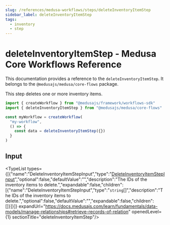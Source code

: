 ```yaml
---
slug: /references/medusa-workflows/steps/deleteInventoryItemStep
sidebar_label: deleteInventoryItemStep
tags:
  - inventory
  - step
---
```



# deleteInventoryItemStep - Medusa Core Workflows Reference

This documentation provides a reference to the `deleteInventoryItemStep`. It belongs to the `@medusajs/medusa/core-flows` package.

This step deletes one or more inventory items.

```ts title="src/workflows/my-workflow.ts"
import { createWorkflow } from "@medusajs/framework/workflows-sdk"
import { deleteInventoryItemStep } from "@medusajs/medusa/core-flows"

const myWorkflow = createWorkflow(
  "my-workflow",
  () => {
    const data = deleteInventoryItemStep({})
  }
)
```
  

## Input

<TypeList types={[{"name":"DeleteInventoryItemStepInput","type":"[DeleteInventoryItemStepInput](../../../../types/core_flows.DeleteInventoryItemStepInput/page.mdx)","optional":false,"defaultValue":"","description":"The IDs of the inventory items to delete.","expandable":false,"children":[{"name":"DeleteInventoryItemStepInput","type":"`string`[]","description":"The IDs of the inventory items to delete.","optional":false,"defaultValue":"","expandable":false,"children":[]}]}]} expandUrl="https://docs.medusajs.com/learn/fundamentals/data-models/manage-relationships#retrieve-records-of-relation" openedLevel={1} sectionTitle="deleteInventoryItemStep"/>
